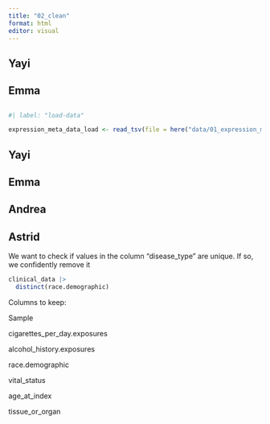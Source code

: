 ```yaml
---
title: "02_clean"
format: html
editor: visual
---
```


## Yayi

## Emma


## 

```r
#| label: "load-data" 

expression_meta_data_load <- read_tsv(file = here("data/01_expression_meta_data_load.tsv"))


```

## Yayi

## Emma

## Andrea

## Astrid

We want to check if values in the column "disease_type" are unique. If so, we confidently remove it

```r

clinical_data |> 
  distinct(race.demographic) 

```

Columns to keep:

Sample

cigarettes_per_day.exposures

alcohol_history.exposures

race.demographic

vital_status

age_at_index

tissue_or_organ


```r



```
